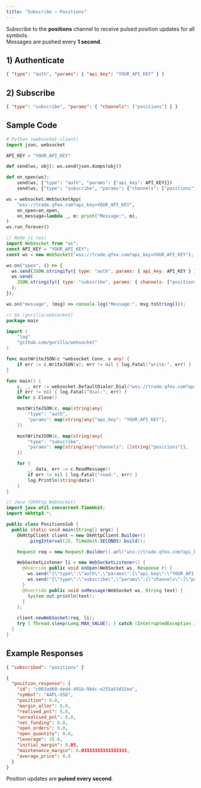 ```yaml
---
title: "Subscribe — Positions"
---
```


Subscribe to the **positions** channel to receive pulsed position updates for all symbols.  
Messages are pushed every **1 second**.

## 1) Authenticate

```json
{ "type": "auth", "params": { "api_key": "YOUR_API_KEY" } }
```

## 2) Subscribe

```json
{ "type": "subscribe", "params": { "channels": ["positions"] } }
```

## Sample Code

<CodeGroup>

```python python
# Python (websocket-client)
import json, websocket

API_KEY = "YOUR_API_KEY"

def send(ws, obj): ws.send(json.dumps(obj))

def on_open(ws):
    send(ws, {"type": "auth", "params": {"api_key": API_KEY}})
    send(ws, {"type": "subscribe", "params": {"channels": ["positions"]}})

ws = websocket.WebSocketApp(
    "wss://trade.qfex.com?api_key=YOUR_API_KEY",
    on_open=on_open,
    on_message=lambda _, m: print("Message:", m),
)
ws.run_forever()
```

```javascript node
// Node.js (ws)
import WebSocket from "ws";
const API_KEY = "YOUR_API_KEY";
const ws = new WebSocket("wss://trade.qfex.com?api_key=YOUR_API_KEY");

ws.on("open", () => {
  ws.send(JSON.stringify({ type: "auth", params: { api_key: API_KEY } }));
  ws.send(
    JSON.stringify({ type: "subscribe", params: { channels: ["positions"] } })
  );
});

ws.on("message", (msg) => console.log("Message:", msg.toString()));
```

```go go
// Go (gorilla/websocket)
package main

import (
	"log"
	"github.com/gorilla/websocket"
)

func mustWriteJSON(c *websocket.Conn, v any) {
	if err := c.WriteJSON(v); err != nil { log.Fatal("write:", err) }
}

func main() {
	c, _, err := websocket.DefaultDialer.Dial("wss://trade.qfex.com?api_key=YOUR_API_KEY", nil)
	if err != nil { log.Fatal("dial:", err) }
	defer c.Close()

	mustWriteJSON(c, map[string]any{
		"type": "auth",
		"params": map[string]any{"api_key": "YOUR_API_KEY"},
	})

	mustWriteJSON(c, map[string]any{
		"type": "subscribe",
		"params": map[string]any{"channels": []string{"positions"}},
	})

	for {
		_, data, err := c.ReadMessage()
		if err != nil { log.Fatal("read:", err) }
		log.Println(string(data))
	}
}
```

```java java
// Java (OkHttp WebSocket)
import java.util.concurrent.TimeUnit;
import okhttp3.*;

public class PositionsSub {
  public static void main(String[] args) {
    OkHttpClient client = new OkHttpClient.Builder()
        .pingInterval(20, TimeUnit.SECONDS).build();

    Request req = new Request.Builder().url("wss://trade.qfex.com?api_key=YOUR_API_KEY").build();

    WebSocketListener li = new WebSocketListener() {
      @Override public void onOpen(WebSocket ws, Response r) {
        ws.send("{\"type\":\"auth\",\"params\":{\"api_key\":\"YOUR_API_KEY\"}}");
        ws.send("{\"type\":\"subscribe\",\"params\":{\"channels\":[\"positions\"]}}");
      }
      @Override public void onMessage(WebSocket ws, String text) {
        System.out.println(text);
      }
    };

    client.newWebSocket(req, li);
    try { Thread.sleep(Long.MAX_VALUE); } catch (InterruptedException ignored) {}
  }
}
```

</CodeGroup>

## Example Responses

```json
{ "subscribed": "positions" }
```

```json
{
  "position_response": {
    "id": "c003ad60-ded4-401b-9b4c-e255a53d32ea",
    "symbol": "AAPL-USD",
    "position": 0.0,
    "margin_alloc": 0.0,
    "realised_pnl": 0.0,
    "unrealised_pnl": 0.0,
    "net_funding": 0.0,
    "open_orders": 0.0,
    "open_quantity": 0.0,
    "leverage": 20.0,
    "initial_margin": 0.05,
    "maintenance_margin": 0.03333333333333333,
    "average_price": 0.0
  }
}
```

<Note>Position updates are **pulsed every second**.</Note>
